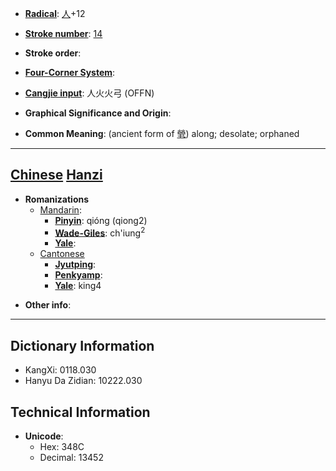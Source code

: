 * '''[[Wiktionary:Chinese radical index| Radical]]''': [[Wiktionary:Chinese radical index 人|人]]+12

* '''[[Wiktionary:Chinese total strokes index|Stroke number]]''': [[Wiktionary:Chinese total strokes index 14|14]]

* '''Stroke order''': 

* '''[[Wiktionary:Chinese four corner index|Four-Corner System]]''': 

* '''[[Wiktionary:Chinese Cangjie index|Cangjie input]]''': 人火火弓 (OFFN)

* '''Graphical Significance and Origin''': 

* '''Common Meaning''': (ancient form of [[煢]]) along; desolate; orphaned

----

== [[Chinese]] [[Hanzi]] ==

* '''Romanizations'''
** [[Mandarin]]:
*** '''[[Pinyin]]''': qióng (qiong2)
*** '''[[Wade-Giles]]''': ch'iung<sup>2</sup>
*** '''[[Yale]]''': 
**[[Cantonese]]
***'''[[Jyutping]]''':
***'''[[Penkyamp]]''': 
***'''[[Yale]]''': king4

* '''Other info''': 

----

== Dictionary Information ==

* KangXi: 0118.030
* Hanyu Da Zidian: 10222.030

== Technical Information ==

* '''Unicode''':
** Hex: 348C
** Decimal: 13452